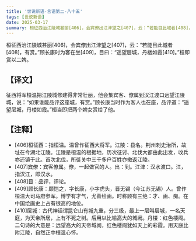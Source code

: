 ```yaml
---
title: '世说新语-言语第二-八十五'
tags: [世说新语]
date: 2025-03-17
summary: 桓征西治江陵城甚丽[406]，会宾僚出江津望之[407]，云：“若能目此城者[408]，有赏。
---
```


桓征西治江陵城甚丽[406]，会宾僚出江津望之[407]，云：“若能目此城者[408]，有赏。”顾长康时为客在坐[409]，目曰：“遥望层城，丹楼如霞[410]。”桓即赏以二婢。

## 【译文】

征西将军桓温把江陵城修建得非常壮丽，他会集宾客、僚属到汉江渡口远望江陵城，说：“如果谁能品评这座城，有赏。”顾长康当时作为客人也在座，品评道：“遥望层城，丹楼如霞。”桓当即把两个婢女赏给了他。

## 【注释】

- [406]桓征西：指桓温。温曾作征西大将军。江陵：县名。荆州刺史治所，故址在今湖北江陵。江陵是桓温的根据地，历次征讨、北伐大都由此出发，收兵亦还镇于此。首次北伐，所徙关中三千多户百姓亦撤返江陵。
- [407]宾僚：宾客僚属。僚，一起做官的人。出：到。江津：汉水渡口。江，指汉江，即汉水。
- [408]目：品评，评论。
- [409]顾长康：顾恺之，字长康，小字虎头，晋无锡（今江苏无锡）人。曾作桓温大司马府参军。博学有才气，尤善绘画。时称顾有三绝：才、画、痴。在中国绘画史上占有很高的地位。
- [410]层城：古代神话谓昆仑山有城九重，分三级，最上一层叫层城，一名天庭，为天帝所居，上有不死之树。后用以比喻高大的城阙。丹楼：红色楼阁。二句诗的大意是：远望高大的天帝城阙，红色楼阁犹如天上的彩霞。用天庭比附江陵，自然正中桓温心怀。
